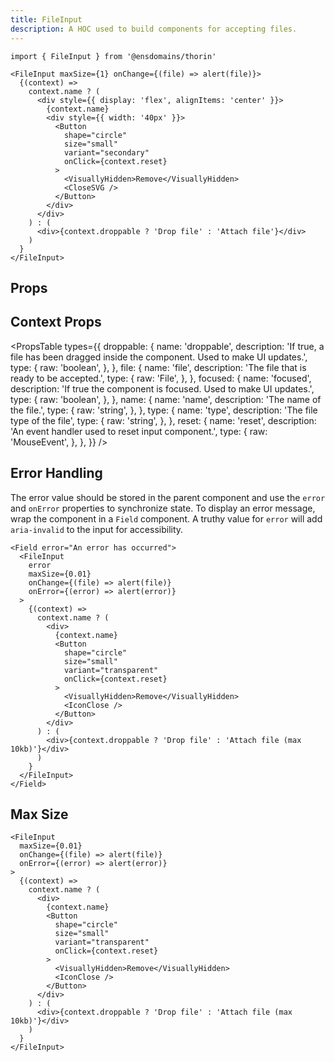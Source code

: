 ```yaml
---
title: FileInput
description: A HOC used to build components for accepting files.
---
```


```tsx
import { FileInput } from '@ensdomains/thorin'
```

```tsx live=true expand=true
<FileInput maxSize={1} onChange={(file) => alert(file)}>
  {(context) =>
    context.name ? (
      <div style={{ display: 'flex', alignItems: 'center' }}>
        {context.name}
        <div style={{ width: '40px' }}>
          <Button
            shape="circle"
            size="small"
            variant="secondary"
            onClick={context.reset}
          >
            <VisuallyHidden>Remove</VisuallyHidden>
            <CloseSVG />
          </Button>
        </div>
      </div>
    ) : (
      <div>{context.droppable ? 'Drop file' : 'Attach file'}</div>
    )
  }
</FileInput>
```

## Props

<PropsTable sourceLink={sourceLink} types={types} />

## Context Props

<PropsTable
  types={{
    droppable: {
      name: 'droppable',
      description:
        'If true, a file has been dragged inside the component. Used to make UI updates.',
      type: {
        raw: 'boolean',
      },
    },
    file: {
      name: 'file',
      description: 'The file that is ready to be accepted.',
      type: {
        raw: 'File',
      },
    },
    focused: {
      name: 'focused',
      description: 'If true the component is focused. Used to make UI updates.',
      type: {
        raw: 'boolean',
      },
    },
    name: {
      name: 'name',
      description: 'The name of the file.',
      type: {
        raw: 'string',
      },
    },
    type: {
      name: 'type',
      description: 'The file type of the file',
      type: {
        raw: 'string',
      },
    },
    reset: {
      name: 'reset',
      description: 'An event handler used to reset input component.',
      type: {
        raw: 'MouseEvent<HTMLInputElement>',
      },
    },
  }}
/>

## Error Handling

The error value should be stored in the parent component and use the `error` and `onError` properties to synchronize state. To display an error message, wrap the component in a `Field` component. A truthy value for `error` will add `aria-invalid` to the input for accessibility.

```tsx live=true
<Field error="An error has occurred">
  <FileInput
    error
    maxSize={0.01}
    onChange={(file) => alert(file)}
    onError={(error) => alert(error)}
  >
    {(context) =>
      context.name ? (
        <div>
          {context.name}
          <Button
            shape="circle"
            size="small"
            variant="transparent"
            onClick={context.reset}
          >
            <VisuallyHidden>Remove</VisuallyHidden>
            <IconClose />
          </Button>
        </div>
      ) : (
        <div>{context.droppable ? 'Drop file' : 'Attach file (max 10kb)'}</div>
      )
    }
  </FileInput>
</Field>
```

## Max Size

```tsx live=true
<FileInput
  maxSize={0.01}
  onChange={(file) => alert(file)}
  onError={(error) => alert(error)}
>
  {(context) =>
    context.name ? (
      <div>
        {context.name}
        <Button
          shape="circle"
          size="small"
          variant="transparent"
          onClick={context.reset}
        >
          <VisuallyHidden>Remove</VisuallyHidden>
          <IconClose />
        </Button>
      </div>
    ) : (
      <div>{context.droppable ? 'Drop file' : 'Attach file (max 10kb)'}</div>
    )
  }
</FileInput>
```
